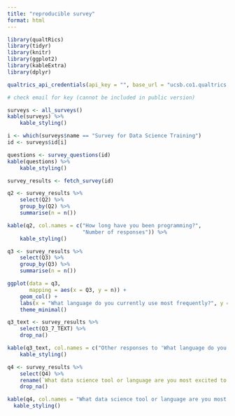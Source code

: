 ```yaml
---
title: "reproducible survey"
format: html
---
```


```r
library(qualtRics)
library(tidyr)
library(knitr)
library(ggplot2)
library(kableExtra)
library(dplyr)
```

```r
qualtrics_api_credentials(api_key = "", base_url = "ucsb.co1.qualtrics.com", install = TRUE, overwrite = T)

# check email for key (cannot be included in public version)
```


```r
surveys <- all_surveys()
kable(surveys) %>%
    kable_styling()
```

```r
i <- which(surveys$name == "Survey for Data Science Training")
id <- surveys$id[i]
```

```r
questions <- survey_questions(id)
kable(questions) %>%
    kable_styling()
```

```r
survey_results <- fetch_survey(id)
```

```r
q2 <- survey_results %>% 
    select(Q2) %>% 
    group_by(Q2) %>% 
    summarise(n = n())

kable(q2, col.names = c("How long have you been programming?",
                        "Number of responses")) %>%
    kable_styling()
```

```r
q3 <- survey_results %>% 
    select(Q3) %>% 
    group_by(Q3) %>% 
    summarise(n = n())
```

```r
ggplot(data = q3, 
       mapping = aes(x = Q3, y = n)) +
    geom_col() +
    labs(x = "What language do you currently use most frequently?", y = "Number of reponses") +
    theme_minimal()
```

```r
q3_text <- survey_results %>% 
    select(Q3_7_TEXT) %>% 
    drop_na()

kable(q3_text, col.names = c("Other responses to 'What language do you currently use mose frequently?'")) %>% 
    kable_styling()
```


```r
q4 <- survey_results %>% 
    select(Q4) %>% 
    rename(`What data science tool or language are you most excited to learn next?` = Q4) %>% 
    drop_na()

kable(q4, col.names = "What data science tool or language are you most excited to learn next?") %>% 
  kable_styling()
```

